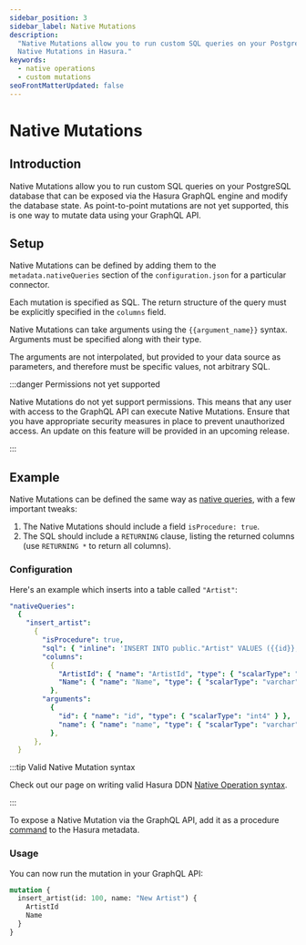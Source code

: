 ```yaml
---
sidebar_position: 3
sidebar_label: Native Mutations
description:
  "Native Mutations allow you to run custom SQL queries on your PostgreSQL database. This page explains how to configure
  Native Mutations in Hasura."
keywords:
  - native operations
  - custom mutations
seoFrontMatterUpdated: false
---
```


# Native Mutations

## Introduction

Native Mutations allow you to run custom SQL queries on your PostgreSQL database that can be exposed via the Hasura
GraphQL engine and modify the database state. As point-to-point mutations are not yet supported, this is one way to
mutate data using your GraphQL API.

## Setup

Native Mutations can be defined by adding them to the `metadata.nativeQueries` section of the `configuration.json` for a
particular connector.

Each mutation is specified as SQL. The return structure of the query must be explicitly specified in the `columns`
field.

Native Mutations can take arguments using the `{{argument_name}}` syntax. Arguments must be specified along with their
type.

The arguments are not interpolated, but provided to your data source as parameters, and therefore must be specific
values, not arbitrary SQL.

:::danger Permissions not yet supported

Native Mutations do not yet support permissions. This means that any user with access to the GraphQL API can execute
Native Mutations. Ensure that you have appropriate security measures in place to prevent unauthorized access. An update
on this feature will be provided in an upcoming release.

:::

## Example

Native Mutations can be defined the same way as
[native queries](/connectors/postgresql/native-operations/custom-queries.mdx), with a few important tweaks:

1. The Native Mutations should include a field `isProcedure: true`.
2. The SQL should include a `RETURNING` clause, listing the returned columns (use `RETURNING *` to return all columns).

### Configuration

Here's an example which inserts into a table called `"Artist"`:

```yaml
"nativeQueries":
  {
    "insert_artist":
      {
        "isProcedure": true,
        "sql": { "inline": 'INSERT INTO public."Artist" VALUES ({{id}}, {{name}}) RETURNING *' },
        "columns":
          {
            "ArtistId": { "name": "ArtistId", "type": { "scalarType": "int4" } },
            "Name": { "name": "Name", "type": { "scalarType": "varchar" } },
          },
        "arguments":
          {
            "id": { "name": "id", "type": { "scalarType": "int4" } },
            "name": { "name": "name", "type": { "scalarType": "varchar" } },
          },
      },
  }
```

:::tip Valid Native Mutation syntax

Check out our page on writing valid Hasura DDN
[Native Operation syntax](/connectors/postgresql/native-operations/syntax.mdx).

:::

To expose a Native Mutation via the GraphQL API, add it as a procedure [command](/supergraph-modeling/commands.mdx) to
the Hasura metadata.

### Usage

You can now run the mutation in your GraphQL API:

```graphql
mutation {
  insert_artist(id: 100, name: "New Artist") {
    ArtistId
    Name
  }
}
```
